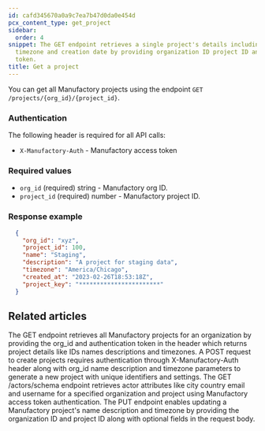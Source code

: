 ```yaml
---
id: cafd345670a0a9c7ea7b47d0da0e454d
pcx_content_type: get_project
sidebar:
  order: 4
snippet: The GET endpoint retrieves a single project's details including name description
  timezone and creation date by providing organization ID project ID and authentication
  token.
title: Get a project
---
```


You can get all Manufactory projects using the endpoint `GET /projects/{org_id}/{project_id}`.

### Authentication

The following header is required for all API calls:
- `X-Manufactory-Auth` - Manufactory access token


### Required values

- `org_id` (required) string - Manufactory org ID.
- `project_id` (required) number - Manufactory project ID.


### Response example

```json
  {
    "org_id": "xyz",
    "project_id": 100,
    "name": "Staging",
    "description": "A project for staging data",
    "timezone": "America/Chicago",
    "created_at": "2023-02-26T18:53:18Z",
    "project_key": "***********************"
  }
```


## Related articles
<CardGrid>
<LinkTitleCard header="<b>Projects > Get all projects</b>" href="/products/docs/manufactory/projects/get_projects/" > The GET endpoint retrieves all Manufactory projects for an organization by providing the org_id and authentication token in the header which returns project details like IDs names descriptions and timezones. </LinkTitleCard>
<LinkTitleCard header="<b>Projects > Create a project</b>" href="/products/docs/manufactory/projects/create_project/" > A POST request to create projects requires authentication through X-Manufactory-Auth header along with org_id name description and timezone parameters to generate a new project with unique identifiers and settings. </LinkTitleCard>
<LinkTitleCard header="<b>Actors > Get actors schema</b>" href="/products/docs/manufactory/actors/get_schema/" > The GET /actors/schema endpoint retrieves actor attributes like city country email and username for a specified organization and project using Manufactory access token authentication. </LinkTitleCard>
<LinkTitleCard header="<b>Projects > Update a project</b>" href="/products/docs/manufactory/projects/update_project/" > The PUT endpoint enables updating a Manufactory project's name description and timezone by providing the organization ID and project ID along with optional fields in the request body. </LinkTitleCard>
</CardGrid>
